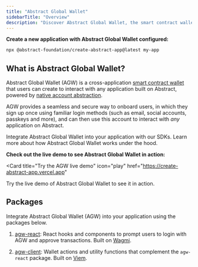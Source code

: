 ```yaml
---
title: "Abstract Global Wallet"
sidebarTitle: "Overview"
description: "Discover Abstract Global Wallet, the smart contract wallet powering the Abstract ecosystem."
---
```


**Create a new application with Abstract Global Wallet configured:**

```bash
npx @abstract-foundation/create-abstract-app@latest my-app
```

## What is Abstract Global Wallet?

Abstract Global Wallet (AGW) is a cross-application
[smart contract wallet](/how-abstract-works/native-account-abstraction/smart-contract-wallets) that
users can create to interact with any application built on Abstract,
powered by [native account abstraction](/how-abstract-works/native-account-abstraction).

AGW provides a seamless and secure way to onboard users, in which
they sign up once using familiar login methods (such as email, social accounts,
passkeys and more), and can then use this account to interact with _any_ application on Abstract.

<CardGroup cols={2}>
  <Card
    title="Get Started with AGW"
    icon="rocket"
    href="/abstract-global-wallet/getting-started"
  >
    Integrate Abstract Global Wallet into your application with our SDKs.
  </Card>
  <Card
    title="How AGW Works"
    icon="book-sparkles"
    href="/abstract-global-wallet/architecture"
  >
    Learn more about how Abstract Global Wallet works under the hood.
  </Card>
</CardGroup>

**Check out the live demo to see Abstract Global Wallet in action:**

<Card
  title="Try the AGW live demo"
  icon="play"
  href="https://create-abstract-app.vercel.app"
>
  Try the live demo of Abstract Global Wallet to see it in action.
</Card>

## Packages

Integrate Abstract Global Wallet (AGW) into your application using the packages below.

1. <Icon icon="react" /> [agw-react](https://www.npmjs.com/package/@abstract-foundation/agw-react):
   React hooks and components to prompt users to login with AGW and approve transactions.
   Built on [Wagmi](https://github.com/wagmi-dev/wagmi).

2. <Icon icon="js" /> [agw-client](https://www.npmjs.com/package/@abstract-foundation/agw-client):
   Wallet actions and utility functions that complement the `agw-react` package.
   Built on [Viem](https://github.com/wagmi-dev/viem).

